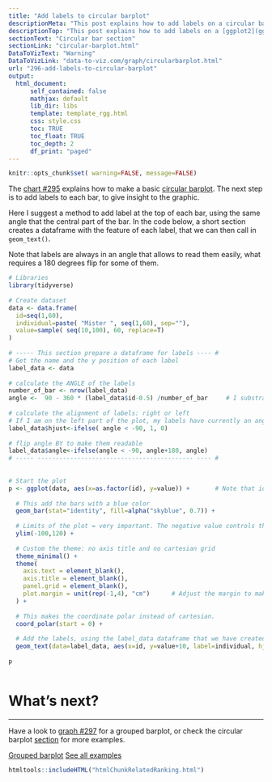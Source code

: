 ```yaml
---
title: "Add labels to circular barplot"
descriptionMeta: "This post explains how to add labels on a circular barchart, on top of each bar. It uses R and ggplot2, and reproducible code is provided."
descriptionTop: "This post explains how to add labels on a [ggplot2](ggplot2-package.html) circular barchart, on top of each bar. It follows the previous most basic circular barchart."
sectionText: "Circular bar section"
sectionLink: "circular-barplot.html"
DataToVizText: "Warning"
DataToVizLink: "data-to-viz.com/graph/circularbarplot.html"
url: "296-add-labels-to-circular-barplot"
output:
  html_document:
      self_contained: false    
      mathjax: default
      lib_dir: libs
      template: template_rgg.html
      css: style.css
      toc: TRUE
      toc_float: TRUE
      toc_depth: 2
      df_print: "paged"
---
```



```r
knitr::opts_chunk$set( warning=FALSE, message=FALSE)
```

<div class="container">




<div class = "row">

<div class = "col-md-6  col-sm-12 align-self-center">

The [chart #295](295-basic-circular-barplot/.html) explains how to make a basic [circular barplot](circular-barplot.html). The next step is to add labels to each bar, to give insight to the graphic.
 
Here I suggest a method to add label at the top of each bar, using the same angle that the central part of the bar. In the code below, a short section creates a dataframe with the feature of each label, that we can then call in `geom_text()`. 

Note that labels are always in an angle that allows to read them easily, what requires a 180 degrees flip for some of them.
</div>


<div class = "col-md-6  col-sm-12">

```r
# Libraries
library(tidyverse)
 
# Create dataset
data <- data.frame(
  id=seq(1,60),
  individual=paste( "Mister ", seq(1,60), sep=""),
  value=sample( seq(10,100), 60, replace=T)
)
 
# ----- This section prepare a dataframe for labels ---- #
# Get the name and the y position of each label
label_data <- data
 
# calculate the ANGLE of the labels
number_of_bar <- nrow(label_data)
angle <-  90 - 360 * (label_data$id-0.5) /number_of_bar     # I substract 0.5 because the letter must have the angle of the center of the bars. Not extreme right(1) or extreme left (0)
 
# calculate the alignment of labels: right or left
# If I am on the left part of the plot, my labels have currently an angle < -90
label_data$hjust<-ifelse( angle < -90, 1, 0)
 
# flip angle BY to make them readable
label_data$angle<-ifelse(angle < -90, angle+180, angle)
# ----- ------------------------------------------- ---- #
 
 
# Start the plot
p <- ggplot(data, aes(x=as.factor(id), y=value)) +       # Note that id is a factor. If x is numeric, there is some space between the first bar
  
  # This add the bars with a blue color
  geom_bar(stat="identity", fill=alpha("skyblue", 0.7)) +
  
  # Limits of the plot = very important. The negative value controls the size of the inner circle, the positive one is useful to add size over each bar
  ylim(-100,120) +
  
  # Custom the theme: no axis title and no cartesian grid
  theme_minimal() +
  theme(
    axis.text = element_blank(),
    axis.title = element_blank(),
    panel.grid = element_blank(),
    plot.margin = unit(rep(-1,4), "cm")      # Adjust the margin to make in sort labels are not truncated!
  ) +
  
  # This makes the coordinate polar instead of cartesian.
  coord_polar(start = 0) +
  
  # Add the labels, using the label_data dataframe that we have created before
  geom_text(data=label_data, aes(x=id, y=value+10, label=individual, hjust=hjust), color="black", fontface="bold",alpha=0.6, size=2.5, angle= label_data$angle, inherit.aes = FALSE ) 
 
p
```
</div>
</div>



```r
```














# What's next?
***

Have a look to [graph #297](297-circular-barplot-with-groups.html) for a grouped barplot, or check the circular barplot [section](circular-barplot.html) for more examples.

<a class="btn btn-secondary" href="297-circular-barplot-with-groups.html">Grouped barplot</a>
<a class="btn btn-secondary" href="circular-barplot.html">See all examples</a>




<!-- Close container -->
</div>




```r
htmltools::includeHTML("htmlChunkRelatedRanking.html")
```
